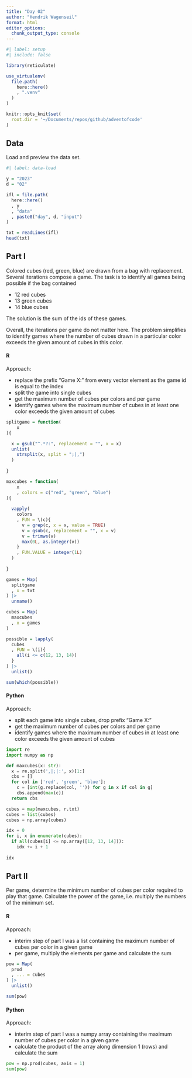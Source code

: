 ```yaml
---
title: "Day 02"
author: "Hendrik Wagenseil"
format: html
editor_options: 
  chunk_output_type: console
---
```


```r
#| label: setup
#| include: false

library(reticulate)

use_virtualenv(
  file.path(
    here::here()
    , ".venv"
  )
)

knitr::opts_knit$set(
  root.dir = '~/Documents/repos/github/adventofcode'
)
```

## Data 

Load and preview the data set. 

```r
#| label: data-load

y = "2023"
d = "02"

ifl = file.path(
  here::here()
  , y
  , "data"
  , paste0("day", d, "input")
)

txt = readLines(ifl)
head(txt)
```

## Part I

Colored cubes (red, green, blue) are drawn from a bag with replacement. Several 
iterations compose a game. The task is to identify all games being possible if 
the bag contained 

* 12 red cubes
* 13 green cubes
* 14 blue cubes

The solution is the sum of the ids of these games.

Overall, the iterations per game do not matter here. The problem simplifies to 
identify games where the number of cubes drawn in a particular color exceeds 
the given amount of cubes in this color.

::: {.panel-tabset}

#### R

Approach:

* replace the prefix "Game X: " from every vector element as the game id is 
equal to the index
* split the game into single cubes 
* get the maximum number of cubes per colors and per game
* identify games where the maximum number of cubes in at least one color 
exceeds the given amount of cubes

```r
splitgame = function(
    x
){

  x = gsub("^.*?:", replacement = "", x = x)
  unlist(
    strsplit(x, split = ";|,")
  )
  
}

maxcubes = function(
    x
    , colors = c("red", "green", "blue")
){
  
  vapply(
    colors
    , FUN = \(c){
      v = grep(c, x = x, value = TRUE)
      v = gsub(c, replacement = "", x = v)
      v = trimws(v)
      max(0L, as.integer(v))
    }
    , FUN.VALUE = integer(1L)
  )
  
}  

games = Map(
  splitgame
  , x = txt
) |> 
  unname()

cubes = Map(
  maxcubes
  , x = games
)

possible = lapply(
  cubes
  , FUN = \(i){
    all(i <= c(12, 13, 14))
  }
) |> 
  unlist() 

sum(which(possible))
```

#### Python

Approach:

* split each game into single cubes, drop prefix "Game X:"
* get the maximum number of cubes per colors and per game
* identify games where the maximum number of cubes in at least one color 
exceeds the given amount of cubes

```python
import re
import numpy as np

def maxcubes(x: str):
  x = re.split(',|;|:', x)[1:]
  cbs = []
  for col in ['red', 'green', 'blue']:
    c = [int(g.replace(col, '')) for g in x if col in g]
    cbs.append(max(c))
  return cbs  

cubes = map(maxcubes, r.txt)
cubes = list(cubes)
cubes = np.array(cubes)

idx = 0
for i, x in enumerate(cubes):
  if all(cubes[i] <= np.array([12, 13, 14])):
    idx += i + 1
  
idx
```

:::


## Part II

Per game, determine the minimum number of cubes per color required to play that 
game. Calculate the power of the game, i.e. multiply the numbers of the 
minimum set. 

::: {.panel-tabset}

#### R

Approach:

* interim step of part I was a list containing the maximum number of cubes per 
color in a given game
* per game, multiply the elements per game and calculate the sum 

```r
pow = Map(
  prod
  , ... = cubes
) |>
  unlist() 

sum(pow)
```

#### Python

Approach:

* interim step of part I was a numpy array containing the maximum number of 
cubes per color in a given game
* calculate the product of the array along dimension 1 (rows) and calculate the 
sum 

```python
pow = np.prod(cubes, axis = 1)
sum(pow)
```

:::
